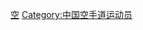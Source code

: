 {{Catnav|頁面分類|人物|各職業人物|运动员|空手道運動員}}
{{Catnav|頁面分類|...|各国运动员|中国运动员|香港運動員}}
{{Catnav|頁面分類|...|中国体育|香港體育|香港運動員}}
{{Catnav|頁面分類|...|中国体育|中国运动员|香港運動員}}

[[Category:香港運動員|空]]
[[Category:中国空手道运动员|Category:中国空手道运动员]]
